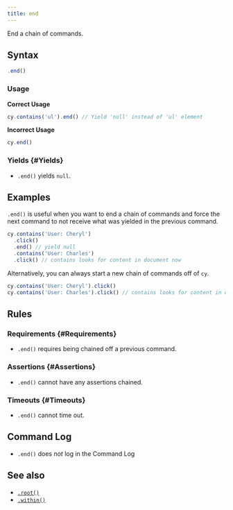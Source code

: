```yaml
---
title: end
---
```


End a chain of commands.

## Syntax

```javascript
.end()
```

### Usage

**<Icon name="check-circle" color="green" /> Correct Usage**

```javascript
cy.contains('ul').end() // Yield 'null' instead of 'ul' element
```

**<Icon name="exclamation-triangle" color="red" /> Incorrect Usage**

```javascript
cy.end()
```

### Yields [<Icon name="question-circle"/>](/guides/core-concepts/introduction-to-cypress#Subject-Management) {#Yields}

- `.end()` yields `null`.

## Examples

`.end()` is useful when you want to end a chain of commands and force the next
command to not receive what was yielded in the previous command.

```javascript
cy.contains('User: Cheryl')
  .click()
  .end() // yield null
  .contains('User: Charles')
  .click() // contains looks for content in document now
```

Alternatively, you can always start a new chain of commands off of `cy`.

```javascript
cy.contains('User: Cheryl').click()
cy.contains('User: Charles').click() // contains looks for content in document now
```

## Rules

### Requirements [<Icon name="question-circle"/>](/guides/core-concepts/introduction-to-cypress#Chains-of-Commands) {#Requirements}

- `.end()` requires being chained off a previous command.

### Assertions [<Icon name="question-circle"/>](/guides/core-concepts/introduction-to-cypress#Assertions) {#Assertions}

- `.end()` cannot have any assertions chained.

### Timeouts [<Icon name="question-circle"/>](/guides/core-concepts/introduction-to-cypress#Timeouts) {#Timeouts}

- `.end()` cannot time out.

## Command Log

- `.end()` does _not_ log in the Command Log

## See also

- [`.root()`](/api/commands/root)
- [`.within()`](/api/commands/within)
